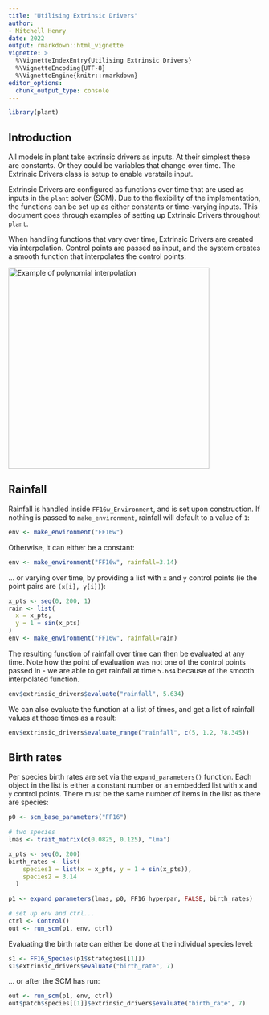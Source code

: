 ```yaml
---
title: "Utilising Extrinsic Drivers"
author: 
- Mitchell Henry
date: 2022
output: rmarkdown::html_vignette
vignette: >
  %\VignetteIndexEntry{Utilising Extrinsic Drivers}
  %\VignetteEncoding{UTF-8}
  %\VignetteEngine{knitr::rmarkdown}
editor_options: 
  chunk_output_type: console
---
```

```r
library(plant)
```

## Introduction 

All models in plant take extrinsic drivers as inputs. At their simplest these are constants. Or they could be variables that change over time. The Extrinsic Drivers class is setup to enable verstaile input. 

Extrinsic Drivers are configured as functions over time that are used as inputs in the `plant` solver (SCM). Due to the flexibility of the implementation, the functions can be set up as either constants or time-varying inputs. This document goes through examples of setting up Extrinsic Drivers throughout `plant`.

When handling functions that vary over time, Extrinsic Drivers are created via interpolation. Control points are passed as input, and the 
system creates a smooth function that interpolates the control points:

[![Example of polynomial interpolation](assets/Interpolation_example_polynomial.svg){width="400"}](https://en.wikipedia.org/wiki/Polynomial_interpolation)

## Rainfall
Rainfall is handled inside `FF16w_Environment`, and is set upon construction. If nothing is passed to `make_environment`, rainfall
will default to a value of `1`:

```r
env <- make_environment("FF16w")
```
Otherwise, it can either be a constant:
```r
env <- make_environment("FF16w", rainfall=3.14)
```
... or varying over time, by providing a list with `x` and `y` control points (ie the point pairs are `(x[i], y[i])`):

```r
x_pts <- seq(0, 200, 1)
rain <- list(
  x = x_pts,
  y = 1 + sin(x_pts)
)
env <- make_environment("FF16w", rainfall=rain)
```
The resulting function of rainfall over time can then be evaluated at any time. Note how the point of evaluation was not one of the control points passed in - we
are able to get rainfall at time `5.634` because of the smooth interpolated function.

```r
env$extrinsic_drivers$evaluate("rainfall", 5.634)
```
We can also evaluate the function at a list of times, and get a list of rainfall values at those times as a result:

```r
env$extrinsic_drivers$evaluate_range("rainfall", c(5, 1.2, 78.345))
```

## Birth rates
Per species birth rates are set via the `expand_parameters()` function. Each object in the list is either a constant number or an embedded list with `x` and `y` control points. There must be the same number of items in the list as there are species:

```r
p0 <- scm_base_parameters("FF16")
  
# two species
lmas <- trait_matrix(c(0.0825, 0.125), "lma")

x_pts <- seq(0, 200)
birth_rates <- list(
    species1 = list(x = x_pts, y = 1 + sin(x_pts)),
    species2 = 3.14
  )
  
p1 <- expand_parameters(lmas, p0, FF16_hyperpar, FALSE, birth_rates)

# set up env and ctrl...
ctrl <- Control()
out <- run_scm(p1, env, ctrl)
```
Evaluating the birth rate can either be done at the individual species level:

```r
s1 <- FF16_Species(p1$strategies[[1]])
s1$extrinsic_drivers$evaluate("birth_rate", 7)
```
... or after the SCM has run:

```r
out <- run_scm(p1, env, ctrl)
out$patch$species[[1]]$extrinsic_drivers$evaluate("birth_rate", 7)
```
